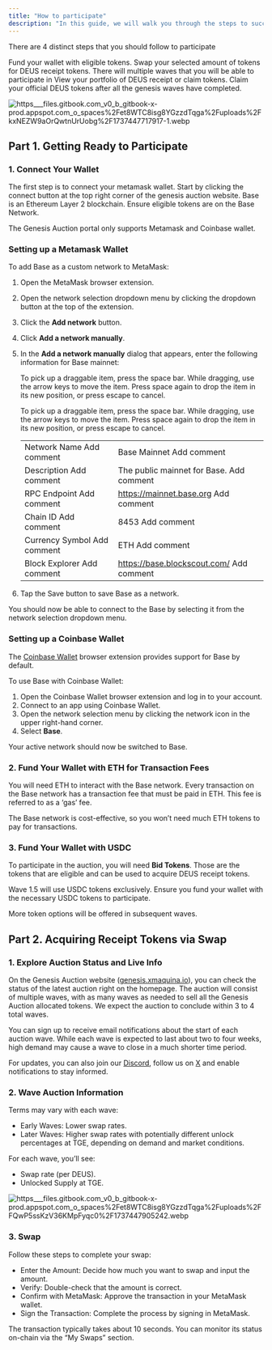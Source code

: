 ```yaml
---
title: "How to participate"
description: "In this guide, we will walk you through the steps to successfully participate in a token auction. We'll cover preparation, swapping, and claiming proceeds."
---
```


There are 4 distinct steps that you should follow to participate

<Steps>
  <Step title="First Step">
    Fund your wallet with eligible tokens.
  </Step>
  <Step title="Second Step">
    Swap your selected amount of tokens for DEUS receipt tokens. There will multiple waves that you will be able to participate in
  </Step>
  <Step title="Third Step">
    View your portfolio of DEUS receipt or claim tokens.
  </Step>
  <Step title="Fourth Step">
    Claim your official DEUS tokens after all the genesis waves have completed.
  </Step>
</Steps>


![https___files.gitbook.com_v0_b_gitbook-x-prod.appspot.com_o_spaces%2Fet8WTC8isg8YGzzdTqga%2Fuploads%2FkxNEZW9aOrQwtnUrUobg%2F1737447717917-1.webp](/images/https___files.gitbook.com_v0_b_gitbook-x-prod.appspot.com_o_spaces%2Fet8WTC8isg8YGzzdTqga%2Fuploads%2FkxNEZW9aOrQwtnUrUobg%2F1737447717917-1.webp)

## **Part 1. Getting Ready to Participate**

### **1. Connect Your Wallet**

The first step is to connect your metamask wallet. Start by clicking the connect button at the top right corner of the genesis auction website. Base is an Ethereum Layer 2 blockchain. Ensure eligible tokens are on the Base Network.

The Genesis Auction portal only supports Metamask and Coinbase wallet.

### Setting up a Metamask Wallet

To add Base as a custom network to MetaMask:

1. Open the MetaMask browser extension.
2. Open the network selection dropdown menu by clicking the dropdown button at the top of the extension.
3. Click the **Add network** button.
4. Click **Add a network manually**.
5. In the **Add a network manually** dialog that appears, enter the following information for Base mainnet:

   To pick up a draggable item, press the space bar. While dragging, use the arrow keys to move the item. Press space again to drop the item in its new position, or press escape to cancel.

   To pick up a draggable item, press the space bar. While dragging, use the arrow keys to move the item. Press space again to drop the item in its new position, or press escape to cancel.

   |                              |                                           |
   | :--------------------------- | :---------------------------------------- |
   | Network Name  Add comment    | Base Mainnet  Add comment                 |
   | Description  Add comment     | The public mainnet for Base.  Add comment |
   | RPC Endpoint  Add comment    | https://mainnet.base.org  Add comment     |
   | Chain ID  Add comment        | 8453  Add comment                         |
   | Currency Symbol  Add comment | ETH  Add comment                          |
   | Block Explorer  Add comment  | https://base.blockscout.com/  Add comment |


6. Tap the Save button to save Base as a network.

You should now be able to connect to the Base by selecting it from the network selection dropdown menu.

### Setting up a Coinbase Wallet

The [Coinbase Wallet](https://chrome.google.com/webstore/detail/coinbase-wallet-extension/hnfanknocfeofbddgcijnmhnfnkdnaad?hl=en) browser extension provides support for Base by default.

To use Base with Coinbase Wallet:

1. Open the Coinbase Wallet browser extension and log in to your account.
2. Connect to an app using Coinbase Wallet.
3. Open the network selection menu by clicking the network icon in the upper right-hand corner.
4. Select **Base**.

Your active network should now be switched to Base.

### **2. Fund Your Wallet with ETH for Transaction Fees**

You will need ETH to interact with the Base network. Every transaction on the Base network has a transaction fee that must be paid in ETH. This fee is referred to as a ‘gas’ fee.

The Base network is cost-effective, so you won’t need much ETH tokens to pay for transactions.

### **3. Fund Your Wallet with USDC**

To participate in the auction, you will need **Bid Tokens**. Those are the tokens that are eligible and can be used to acquire DEUS receipt tokens.

Wave 1.5 will use USDC tokens exclusively. Ensure you fund your wallet with the necessary USDC tokens to participate.

More token options will be offered in subsequent waves.

## **Part 2. Acquiring Receipt Tokens via Swap**

### **1. Explore Auction Status and Live Info**

On the Genesis Auction website ([genesis.xmaquina.io](http://genesis.xmaquina.io)), you can check the status of the latest auction right on the homepage. The auction will consist of multiple waves, with as many waves as needed to sell all the Genesis Auction allocated tokens. We expect the auction to conclude within 3 to 4 total waves.

You can sign up to receive email notifications about the start of each auction wave. While each wave is expected to last about two to four weeks, high demand may cause a wave to close in a much shorter time period.

For updates, you can also join our [Discord](https://discord.gg/xmaquina), follow us on [X](https://x.com/xmaquinaDAO) and enable notifications to stay informed.

### **2. Wave Auction Information**

Terms may vary with each wave:

- Early Waves: Lower swap rates.
- Later Waves: Higher swap rates with potentially different unlock percentages at TGE, depending on demand and market conditions.

For each wave, you’ll see:

- Swap rate (per DEUS).
- Unlocked Supply at TGE.

![https___files.gitbook.com_v0_b_gitbook-x-prod.appspot.com_o_spaces%2Fet8WTC8isg8YGzzdTqga%2Fuploads%2FFQwP5ssKzV36KMpFyqc0%2F1737447905242.webp](/images/https___files.gitbook.com_v0_b_gitbook-x-prod.appspot.com_o_spaces%2Fet8WTC8isg8YGzzdTqga%2Fuploads%2FFQwP5ssKzV36KMpFyqc0%2F1737447905242.webp)

### 3. Swap

Follow these steps to complete your swap:

- Enter the Amount: Decide how much you want to swap and input the amount.
- Verify: Double-check that the amount is correct.
- Confirm with MetaMask: Approve the transaction in your MetaMask wallet.
- Sign the Transaction: Complete the process by signing in MetaMask.

The transaction typically takes about 10 seconds. You can monitor its status on-chain via the “My Swaps” section.